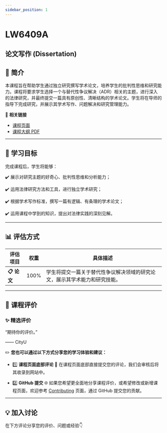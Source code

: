 ```yaml
---
sidebar_position: 1
---
```


# LW6409A
## 论文写作 (Dissertation)

## **📘 简介**
本课程旨在帮助学生通过独立研究撰写学术论文，培养学生的批判性思维和研究能力。课程将要求学生选择一个与替代性争议解决（ADR）相关的主题，进行深入的法律研究，并最终提交一篇具有原创性、清晰结构的学术论文。学生将在导师的指导下完成研究，并展示其学术写作、问题解决和研究管理能力。

🔗 **相关链接**
- [课程页面](https://www.cityu.edu.hk/catalogue/pg/202425/course/LW6409A.htm)
- [课程大纲 PDF](https://www.cityu.edu.hk/catalogue/pg/202425/course/LW6409A.pdf)

---

## **🎯 学习目标**

完成课程后，学生将能够：

✔️ 展示对研究主题的好奇心、批判性思维和分析能力；

✔️ 运用法律研究方法和工具，进行独立学术研究；

✔️ 根据学术写作标准，撰写一篇有逻辑、有条理的学术论文；

✔️ 运用课程中学到的知识，提出对法律实践的深刻见解。

---

## **📊 评估方式**

| **评估项目**          | **权重** | **具体描述**                                                                                       |
|----------------------|---------|---------------------------------------------------------------------------------------------------|
| **📋 论文**           | 100%    | 学生将提交一篇关于替代性争议解决领域的研究论文，展示其学术能力和研究技能。                       |

---

## **💬 课程评价**

### ✨ **精选评价**
<div className={commentStyles.commentBox}>
    <p className={commentStyles.commentText}>
        “期待你的评价。”
    </p>
    <p className={commentStyles.commentAuthor}>—— CityU</p>
</div>

✏️ **您也可以通过以下方式分享您的学习体验和建议：**

- 1️⃣ **课程页面底部评论**
💬 在课程页面底部直接提交您的评论，我们会审核后将其收录到网站中。

- 2️⃣ **GitHub 提交**
🌐 如果您希望更全面地分享课程评价，或希望修改或新增课程页面，欢迎参考 [Contributing](https://penjc.github.io/CityU/contributing) 页面，通过 GitHub 提交您的贡献。

---

## **💡 加入讨论**

在下方评论分享您的评价、问题或经验👇
<Utterances />